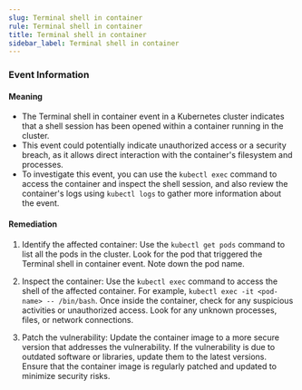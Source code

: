 ```yaml
--- 
slug: Terminal shell in container
rule: Terminal shell in container
title: Terminal shell in container
sidebar_label: Terminal shell in container
---
```

                   
### Event Information

#### Meaning

- The Terminal shell in container event in a Kubernetes cluster indicates that a shell session has been opened within a container running in the cluster.
- This event could potentially indicate unauthorized access or a security breach, as it allows direct interaction with the container's filesystem and processes.
- To investigate this event, you can use the `kubectl exec` command to access the container and inspect the shell session, and also review the container's logs using `kubectl logs` to gather more information about the event.

#### Remediation

1. Identify the affected container: Use the `kubectl get pods` command to list all the pods in the cluster. Look for the pod that triggered the Terminal shell in container event. Note down the pod name.

2. Inspect the container: Use the `kubectl exec` command to access the shell of the affected container. For example, `kubectl exec -it <pod-name> -- /bin/bash`. Once inside the container, check for any suspicious activities or unauthorized access. Look for any unknown processes, files, or network connections.

3. Patch the vulnerability: Update the container image to a more secure version that addresses the vulnerability. If the vulnerability is due to outdated software or libraries, update them to the latest versions. Ensure that the container image is regularly patched and updated to minimize security risks.


 